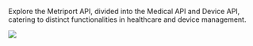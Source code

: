 Explore the Metriport API, divided into the Medical API and Device API, catering to distinct functionalities in healthcare and device management.

<img className="h-40" src="https://mintlify.s3-us-west-1.amazonaws.com/metriport/images/metriport-logo.png" />

<Cards>
  <Card
    title="Device API"
    icon="fa-duotone fa-watch-apple"
    href="/api-reference/api-reference/devices/get-activity-data"
  >
  </Card>
  <Card
    title="Medical API"
    icon="fa-duotone fa-file-medical"
    href="/api-reference/api-reference/medical/document/start-document-query"
  >
  </Card>
</Cards>